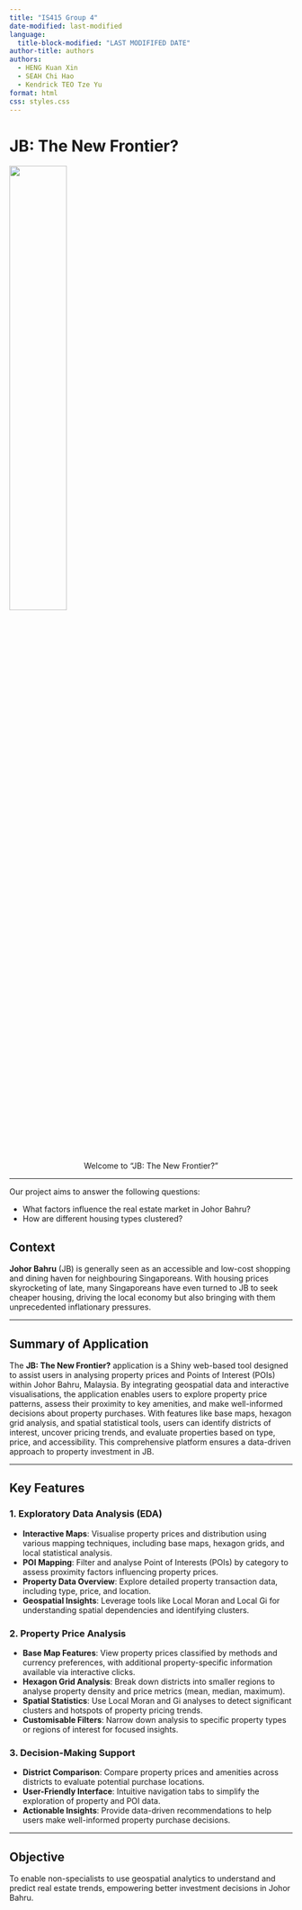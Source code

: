 ```yaml
---
title: "IS415 Group 4"
date-modified: last-modified
language: 
  title-block-modified: "LAST MODIFIFED DATE"
author-title: authors
authors:   
  - HENG Kuan Xin
  - SEAH Chi Hao
  - Kendrick TEO Tze Yu
format: html
css: styles.css
---
```


# JB: The New Frontier? {.center_heading1}

![](/images/logo.png){fig-align="center" width=45%}

<p style="text-align: center;">Welcome to "JB: The New Frontier?"</p>

---

Our project aims to answer the following questions:

- What factors influence the real estate market in Johor Bahru? 
- How are different housing types clustered?  

## **Context**

**Johor Bahru** (JB) is generally seen as an accessible and low-cost shopping and dining haven for neighbouring Singaporeans. With housing prices skyrocketing of late, many Singaporeans have even turned to JB to seek cheaper housing, driving the local economy but also bringing with them unprecedented inflationary pressures.

---

## **Summary of Application**

The **JB: The New Frontier?** application is a Shiny web-based tool designed to assist users in analysing property prices and Points of Interest (POIs) within Johor Bahru, Malaysia. By integrating geospatial data and interactive visualisations, the application enables users to explore property price patterns, assess their proximity to key amenities, and make well-informed decisions about property purchases. With features like base maps, hexagon grid analysis, and spatial statistical tools, users can identify districts of interest, uncover pricing trends, and evaluate properties based on type, price, and accessibility. This comprehensive platform ensures a data-driven approach to property investment in JB.


---

## **Key Features**

### **1. Exploratory Data Analysis (EDA)**

- **Interactive Maps**: Visualise property prices and distribution using various mapping techniques, including base maps, hexagon grids, and local statistical analysis.
- **POI Mapping**: Filter and analyse Point of Interests (POIs) by category to assess proximity factors influencing property prices.
- **Property Data Overview**: Explore detailed property transaction data, including type, price, and location.
- **Geospatial Insights**: Leverage tools like Local Moran and Local Gi for understanding spatial dependencies and identifying clusters.

### **2. Property Price Analysis**

- **Base Map Features**: View property prices classified by methods and currency preferences, with additional property-specific information available via interactive clicks.
- **Hexagon Grid Analysis**: Break down districts into smaller regions to analyse property density and price metrics (mean, median, maximum).
- **Spatial Statistics**: Use Local Moran and Gi analyses to detect significant clusters and hotspots of property pricing trends.
- **Customisable Filters**: Narrow down analysis to specific property types or regions of interest for focused insights.

### **3. Decision-Making Support**

- **District Comparison**: Compare property prices and amenities across districts to evaluate potential purchase locations.
- **User-Friendly Interface**: Intuitive navigation tabs to simplify the exploration of property and POI data.
- **Actionable Insights**: Provide data-driven recommendations to help users make well-informed property purchase decisions.


---

## **Objective**
To enable non-specialists to use geospatial analytics to understand and predict real estate trends, empowering better investment decisions in Johor Bahru.
